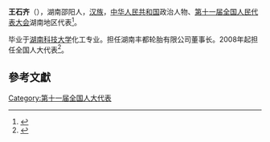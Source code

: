 '''王石齐'''（{{bd|1965年||}}），湖南邵阳人，[[汉族|汉族]]，[[中华人民共和国|中华人民共和国]]政治人物、[[第十一届全国人民代表大会|第十一届全国人民代表大会]]湖南地区代表<ref>{{cite web|author=新华网|title=第十一届全国人大代表|url=http://news.xinhuanet.com/ziliao/2008-03/03/content_7708230.htm?node=36628|publisher=新华网|accessdate=2014-01-07|archive-date=2014-01-10|archive-url=https://web.archive.org/web/20140110211415/http://news.xinhuanet.com/ziliao/2008-03/03/content_7708230.htm?node=36628|dead-url=no}}</ref>。

毕业于[[湖南科技大学|湖南科技大学]]化工专业。担任湖南丰都轮胎有限公司董事长。2008年起担任全国人大代表<ref>{{cite news|title=全国人大代表信息-王石齐|url= http://210.82.31.1:8084/delegate/viewDelegate.action?dbid=111673|accessdate=2013-04-05|newspaper=全国人大网}}</ref>。

==參考文獻==
{{reflist}}
[[Category:第十一届全国人大代表|Category:第十一届全国人大代表]]
